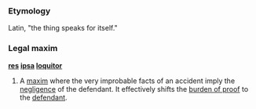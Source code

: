 ===Etymology===
Latin, "the thing speaks for itself."
===Legal maxim===
{{wikipedia}}
'''[[res]] [[ipsa]] [[loquitor]]'''
#A [[maxim]] where the very improbable facts of an accident imply the [[negligence]] of the defendant.  It effectively shifts the [[burden of proof]] to the [[defendant]].